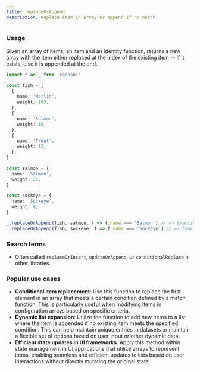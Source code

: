 ```yaml
---
title: replaceOrAppend
description: Replace item in array or append if no match
---
```


### Usage

Given an array of items, an item and an identity function, returns a new array with the item either replaced at the index of the existing item -- if it exists, else it is appended at the end.

```ts
import * as _ from 'radashi'

const fish = [
  {
    name: 'Marlin',
    weight: 105,
  },
  {
    name: 'Salmon',
    weight: 19,
  },
  {
    name: 'Trout',
    weight: 13,
  },
]

const salmon = {
  name: 'Salmon',
  weight: 22,
}

const sockeye = {
  name: 'Sockeye',
  weight: 8,
}

_.replaceOrAppend(fish, salmon, f => f.name === 'Salmon') // => [marlin, salmon (weight:22), trout]
_.replaceOrAppend(fish, sockeye, f => f.name === 'Sockeye') // => [marlin, salmon, trout, sockeye]
```

### Search terms

- Often called `replaceOrInsert`, `updateOrAppend`, or `conditionalReplace` in other libraries.

### Popular use cases

- **Conditional item replacement**: Use this function to replace the first element in an array that meets a certain condition defined by a match function. This is particularly useful when modifying items in configuration arrays based on specific criteria.
- **Dynamic list expansion**: Utilize the function to add new items to a list where the item is appended if no existing item meets the specified condition. This can help maintain unique entries in datasets or maintain a flexible set of options based on user input or other dynamic data.
- **Efficient state updates in UI frameworks**: Apply this method within state management in UI applications that utilize arrays to represent items, enabling seamless and efficient updates to lists based on user interactions without directly mutating the original state.
